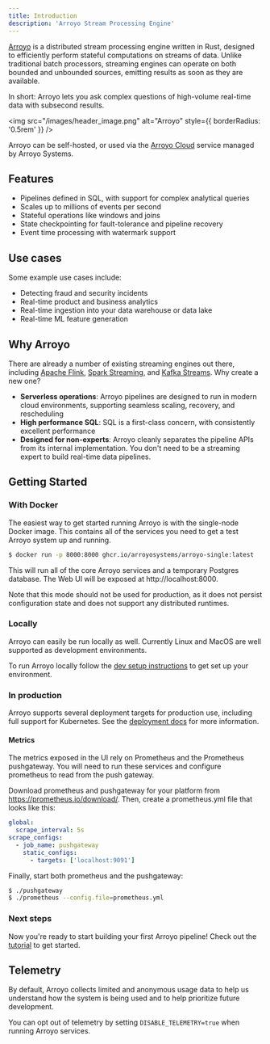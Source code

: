 ```yaml
---
title: Introduction
description: 'Arroyo Stream Processing Engine'
---
```


[Arroyo](https://arroyo.dev) is a distributed stream processing engine written in Rust, designed to efficiently
perform stateful computations on streams of data. Unlike traditional batch processors, streaming engines can operate
on both bounded and unbounded sources, emitting results as soon as they are available.

In short: Arroyo lets you ask complex questions of high-volume real-time data with subsecond results.

<img
  src="/images/header_image.png"
  alt="Arroyo"
  style={{ borderRadius: '0.5rem' }}
/>

Arroyo can be self-hosted, or used via the [Arroyo Cloud](https://arroyo.dev/) service managed by Arroyo Systems.

## Features

- Pipelines defined in SQL, with support for complex analytical queries
- Scales up to millions of events per second
- Stateful operations like windows and joins
- State checkpointing for fault-tolerance and pipeline recovery
- Event time processing with watermark support

## Use cases

Some example use cases include:

- Detecting fraud and security incidents
- Real-time product and business analytics
- Real-time ingestion into your data warehouse or data lake
- Real-time ML feature generation

## Why Arroyo

There are already a number of existing streaming engines out there, including [Apache Flink](https://flink.apache.org),
[Spark Streaming](https://spark.apache.org/docs/latest/streaming-programming-guide.html), and
[Kafka Streams](https://kafka.apache.org/documentation/streams/). Why create a new one?

- **Serverless operations**: Arroyo pipelines are designed to run in modern cloud environments, supporting seamless scaling,
  recovery, and rescheduling
- **High performance SQL**: SQL is a first-class concern, with consistently excellent performance
- **Designed for non-experts**: Arroyo cleanly separates the pipeline APIs from its internal implementation. You don't
  need to be a streaming expert to build real-time data pipelines.

## Getting Started

### With Docker

The easiest way to get started running Arroyo is with the single-node Docker image. This contains all of the services
you need to get a test Arroyo system up and running.

```bash
$ docker run -p 8000:8000 ghcr.io/arroyosystems/arroyo-single:latest
```

This will run all of the core Arroyo services and a temporary Postgres database. The Web UI will be exposed at
http://localhost:8000.

Note that this mode should not be used for production, as it does not persist configuration state and does not support
any distributed runtimes.

### Locally

Arroyo can easily be run locally as well. Currently Linux and MacOS are well supported as development environments.

To run Arroyo locally follow the
[dev setup instructions](/developing/dev-setup) to get set up your environment.

### In production

Arroyo supports several deployment targets for production use, including full support for Kubernetes. See the
[deployment docs](/deployment/overview) for more information.

#### Metrics

The metrics exposed in the UI rely on Prometheus and the Prometheus pushgateway. You will need to run these services
and configure prometheus to read from the push gateway.

Download prometheus and pushgateway for your platform from https://prometheus.io/download/. Then, create a prometheus.yml
file that looks like this:

```yaml
global:
  scrape_interval: 5s
scrape_configs:
  - job_name: pushgateway
    static_configs:
      - targets: ['localhost:9091']
```

Finally, start both prometheus and the pushgateway:

```bash
$ ./pushgateway
$ ./prometheus --config.file=prometheus.yml
```

### Next steps

Now you're ready to start building your first Arroyo pipeline! Check out the [tutorial](/tutorial) to get started.

## Telemetry

By default, Arroyo collects limited and anonymous usage data to help us
understand how the system is being used and to help prioritize future
development.

You can opt out of telemetry by setting `DISABLE_TELEMETRY=true` when running
Arroyo services.
